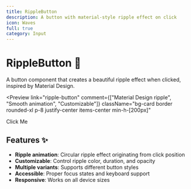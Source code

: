 ```yaml
---
title: RippleButton
description: A button with material-style ripple effect on click
icon: Waves
full: true
category: Input
---
```



# RippleButton 🌊

A button component that creates a beautiful ripple effect when clicked, inspired by Material Design.

<Preview
  link="ripple-button"
  comment={["Material Design ripple", "Smooth animation", "Customizable"]}
  className="bg-card border rounded-xl p-8  justify-center items-center min-h-[200px]"
>
  <RippleButton>Click Me</RippleButton>
</Preview>

## Features ✨

- **Ripple animation**: Circular ripple effect originating from click position
- **Customizable**: Control ripple color, duration, and opacity
- **Multiple variants**: Supports different button styles
- **Accessible**: Proper focus states and keyboard support
- **Responsive**: Works on all device sizes

